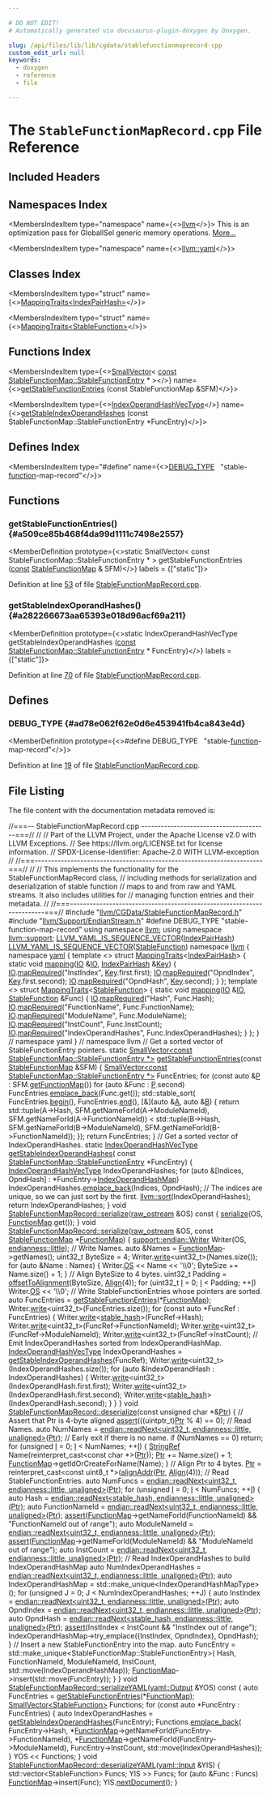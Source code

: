 ```yaml
---

# DO NOT EDIT!
# Automatically generated via docusaurus-plugin-doxygen by Doxygen.

slug: /api/files/lib/lib/cgdata/stablefunctionmaprecord-cpp
custom_edit_url: null
keywords:
  - doxygen
  - reference
  - file

---
```





# The `StableFunctionMapRecord.cpp` File Reference

<DoxygenPage pluginConfig={pluginConfig}>



## Included Headers

<IncludesList>
<IncludesListItem
  filePath="llvm/CGData/StableFunctionMapRecord.h"
  permalink="/docs/api/files/include/include/llvm/include/llvm/cgdata/stablefunctionmaprecord-h"
  isLocal="true" />
<IncludesListItem
  filePath="llvm/Support/EndianStream.h"
  permalink="/docs/api/files/include/include/llvm/include/llvm/support/endianstream-h"
  isLocal="true" />
</IncludesList>

## Namespaces Index

<MembersIndex>

<MembersIndexItem
  type="namespace"
  name={<><a href="/docs/api/namespaces/llvm">llvm</a></>}>
This is an optimization pass for GlobalISel generic memory operations. <a href="/docs/api/namespaces/llvm/#details">More...</a>
</MembersIndexItem>

<MembersIndexItem
  type="namespace"
  name={<><a href="/docs/api/namespaces/llvm/yaml">llvm::yaml</a></>}>
</MembersIndexItem>

</MembersIndex>

## Classes Index

<MembersIndex>

<MembersIndexItem
  type="struct"
  name={<><a href="/docs/api/structs/llvm/yaml/mappingtraits-faeb58024f36b42df58eecfd50daee68">MappingTraits&lt;IndexPairHash&gt;</a></>}>
</MembersIndexItem>

<MembersIndexItem
  type="struct"
  name={<><a href="/docs/api/structs/llvm/yaml/mappingtraits-439bf5e7e3b0fd8d74c44c0528994dcc">MappingTraits&lt;StableFunction&gt;</a></>}>
</MembersIndexItem>

</MembersIndex>

## Functions Index

<MembersIndex>

<MembersIndexItem
  type={<><a href="/docs/api/classes/llvm/smallvector">SmallVector</a>&lt; <a href="/docs/api/files/lib/lib/target/lib/target/aarch64/aarch64promoteconstant-cpp/#a90f8350fecae261c25be85d38b451bff">const</a> <a href="/docs/api/structs/llvm/stablefunctionmap/stablefunctionentry">StableFunctionMap::StableFunctionEntry</a> &#42; &gt;</>}
  name={<><a href="#a509ce85b468f4da99d1111c7498e2557">getStableFunctionEntries</a> (const StableFunctionMap &amp;SFM)</>}>
</MembersIndexItem>

<MembersIndexItem
  type={<><a href="/docs/api/namespaces/llvm/#a52a608ceb0e77670a4eee81bbe3065dc">IndexOperandHashVecType</a></>}
  name={<><a href="#a282266673aa65393e018d96acf69a211">getStableIndexOperandHashes</a> (const StableFunctionMap::StableFunctionEntry &#42;FuncEntry)</>}>
</MembersIndexItem>

</MembersIndex>

## Defines Index

<MembersIndex>

<MembersIndexItem
  type="#define"
  name={<><a href="#ad78e062f62e0d6e453941fb4ca843e4d">DEBUG&#95;TYPE</a>&nbsp;&nbsp;&nbsp;&quot;stable-<a href="/docs/api/files/lib/lib/analysis/regionprinter-cpp/#aa37fbbce2360106772fd97ed06455d55">function</a>-map-record&quot;</>}>
</MembersIndexItem>

</MembersIndex>


<SectionDefinition>

## Functions

### getStableFunctionEntries() {#a509ce85b468f4da99d1111c7498e2557}

<MemberDefinition
  prototype={<>static SmallVector&lt; const StableFunctionMap::StableFunctionEntry &#42; &gt; getStableFunctionEntries (<a href="/docs/api/files/lib/lib/target/lib/target/aarch64/aarch64promoteconstant-cpp/#a90f8350fecae261c25be85d38b451bff">const</a> <a href="/docs/api/structs/llvm/stablefunctionmap">StableFunctionMap</a> &amp; SFM)</>}
  labels = {["static"]}>

Definition at line <a href="#l00053">53</a> of file <a href="/docs/api/files/lib/lib/cgdata/stablefunctionmaprecord-cpp">StableFunctionMapRecord.cpp</a>.
</MemberDefinition>

### getStableIndexOperandHashes() {#a282266673aa65393e018d96acf69a211}

<MemberDefinition
  prototype={<>static IndexOperandHashVecType getStableIndexOperandHashes (<a href="/docs/api/files/lib/lib/target/lib/target/aarch64/aarch64promoteconstant-cpp/#a90f8350fecae261c25be85d38b451bff">const</a> <a href="/docs/api/structs/llvm/stablefunctionmap/stablefunctionentry">StableFunctionMap::StableFunctionEntry</a> &#42; FuncEntry)</>}
  labels = {["static"]}>

Definition at line <a href="#l00070">70</a> of file <a href="/docs/api/files/lib/lib/cgdata/stablefunctionmaprecord-cpp">StableFunctionMapRecord.cpp</a>.
</MemberDefinition>

</SectionDefinition>

<SectionDefinition>

## Defines

### DEBUG&#95;TYPE {#ad78e062f62e0d6e453941fb4ca843e4d}

<MemberDefinition
  prototype={<>#define DEBUG&#95;TYPE&nbsp;&nbsp;&nbsp;&quot;stable-<a href="/docs/api/files/lib/lib/analysis/regionprinter-cpp/#aa37fbbce2360106772fd97ed06455d55">function</a>-map-record&quot;</>}>

Definition at line <a href="#l00019">19</a> of file <a href="/docs/api/files/lib/lib/cgdata/stablefunctionmaprecord-cpp">StableFunctionMapRecord.cpp</a>.
</MemberDefinition>

</SectionDefinition>

## File Listing

The file content with the documentation metadata removed is:

<ProgramListing>

<Link id="l00001" /><CodeLine lineNumber="1"><span class="doxyHighlightComment">//===-- StableFunctionMapRecord.cpp ---------------------------------------===//</span></CodeLine>
<Link id="l00002" /><CodeLine lineNumber="2"><span class="doxyHighlightComment">//</span></CodeLine>
<Link id="l00003" /><CodeLine lineNumber="3"><span class="doxyHighlightComment">// Part of the LLVM Project, under the Apache License v2.0 with LLVM Exceptions.</span></CodeLine>
<Link id="l00004" /><CodeLine lineNumber="4"><span class="doxyHighlightComment">// See https://llvm.org/LICENSE.txt for license information.</span></CodeLine>
<Link id="l00005" /><CodeLine lineNumber="5"><span class="doxyHighlightComment">// SPDX-License-Identifier: Apache-2.0 WITH LLVM-exception</span></CodeLine>
<Link id="l00006" /><CodeLine lineNumber="6"><span class="doxyHighlightComment">//</span></CodeLine>
<Link id="l00007" /><CodeLine lineNumber="7"><span class="doxyHighlightComment">//===----------------------------------------------------------------------===//</span></CodeLine>
<Link id="l00008" /><CodeLine lineNumber="8"><span class="doxyHighlightComment">//</span></CodeLine>
<Link id="l00009" /><CodeLine lineNumber="9"><span class="doxyHighlightComment">// This implements the functionality for the StableFunctionMapRecord class,</span></CodeLine>
<Link id="l00010" /><CodeLine lineNumber="10"><span class="doxyHighlightComment">// including methods for serialization and deserialization of stable function</span></CodeLine>
<Link id="l00011" /><CodeLine lineNumber="11"><span class="doxyHighlightComment">// maps to and from raw and YAML streams. It also includes utilities for</span></CodeLine>
<Link id="l00012" /><CodeLine lineNumber="12"><span class="doxyHighlightComment">// managing function entries and their metadata.</span></CodeLine>
<Link id="l00013" /><CodeLine lineNumber="13"><span class="doxyHighlightComment">//</span></CodeLine>
<Link id="l00014" /><CodeLine lineNumber="14"><span class="doxyHighlightComment">//===----------------------------------------------------------------------===//</span></CodeLine>
<Link id="l00015" /><CodeLine lineNumber="15"></CodeLine>
<Link id="l00016" /><CodeLine lineNumber="16"><span class="doxyHighlightPreprocessor">#include &quot;<a href="/docs/api/files/include/include/llvm/include/llvm/cgdata/stablefunctionmaprecord-h">llvm/CGData/StableFunctionMapRecord.h</a>&quot;</span></CodeLine>
<Link id="l00017" /><CodeLine lineNumber="17"><span class="doxyHighlightPreprocessor">#include &quot;<a href="/docs/api/files/include/include/llvm/include/llvm/support/endianstream-h">llvm/Support/EndianStream.h</a>&quot;</span></CodeLine>
<Link id="l00018" /><CodeLine lineNumber="18"></CodeLine>
<Link id="l00019" /><CodeLine lineNumber="19" lineLink="#ad78e062f62e0d6e453941fb4ca843e4d"><span class="doxyHighlightPreprocessor">#define DEBUG&#95;TYPE &quot;stable-function-map-record&quot;</span></CodeLine>
<Link id="l00020" /><CodeLine lineNumber="20"></CodeLine>
<Link id="l00021" /><CodeLine lineNumber="21"><span class="doxyHighlightKeyword">using namespace </span><span class="doxyHighlight"><a href="/docs/api/namespaces/llvm">llvm</a>;</span></CodeLine>
<Link id="l00022" /><CodeLine lineNumber="22"><span class="doxyHighlightKeyword">using namespace </span><span class="doxyHighlight"><a href="/docs/api/namespaces/llvm/support">llvm::support</a>;</span></CodeLine>
<Link id="l00023" /><CodeLine lineNumber="23"></CodeLine>
<Link id="l00024" /><CodeLine lineNumber="24"><span class="doxyHighlight"><a href="/docs/api/files/include/include/llvm/include/llvm/support/yamltraits-h/#a57ad3a94065e9edfc73b92994494ae50">LLVM&#95;YAML&#95;IS&#95;SEQUENCE&#95;VECTOR</a>(<a href="/docs/api/namespaces/llvm/#ab15bad17e11e119331550792dfe5907b">IndexPairHash</a>)</span></CodeLine>
<Link id="l00025" /><CodeLine lineNumber="25"><span class="doxyHighlight"><a href="/docs/api/files/include/include/llvm/include/llvm/support/yamltraits-h/#a57ad3a94065e9edfc73b92994494ae50">LLVM&#95;YAML&#95;IS&#95;SEQUENCE&#95;VECTOR</a>(<a href="/docs/api/structs/llvm/stablefunction">StableFunction</a>)</span></CodeLine>
<Link id="l00026" /><CodeLine lineNumber="26"></CodeLine>
<Link id="l00027" /><CodeLine lineNumber="27"><span class="doxyHighlightKeyword">namespace </span><span class="doxyHighlight"><a href="/docs/api/namespaces/llvm">llvm</a> &#123;</span></CodeLine>
<Link id="l00028" /><CodeLine lineNumber="28"><span class="doxyHighlightKeyword">namespace </span><span class="doxyHighlight"><a href="/docs/api/namespaces/llvm/yaml">yaml</a> &#123;</span></CodeLine>
<Link id="l00029" /><CodeLine lineNumber="29"></CodeLine>
<Link id="l00030" /><CodeLine lineNumber="30" lineLink="/docs/api/structs/llvm/yaml/mappingtraits-faeb58024f36b42df58eecfd50daee68"><span class="doxyHighlightKeyword">template</span><span class="doxyHighlight"> &lt;&gt; </span><span class="doxyHighlightKeyword">struct </span><span class="doxyHighlight"><a href="/docs/api/structs/llvm/yaml/mappingtraits">MappingTraits</a>&lt;<a href="/docs/api/namespaces/llvm/#ab15bad17e11e119331550792dfe5907b">IndexPairHash</a>&gt; &#123;</span></CodeLine>
<Link id="l00031" /><CodeLine lineNumber="31" lineLink="/docs/api/structs/llvm/yaml/mappingtraits-faeb58024f36b42df58eecfd50daee68/#ae791cc48a6fcfcc4150c253bc8fdf9cf"><span class="doxyHighlight">  </span><span class="doxyHighlightKeyword">static</span><span class="doxyHighlight"> </span><span class="doxyHighlightKeywordType">void</span><span class="doxyHighlight"> <a href="/docs/api/structs/llvm/yaml/mappingtraits-faeb58024f36b42df58eecfd50daee68/#ae791cc48a6fcfcc4150c253bc8fdf9cf">mapping</a>(<a href="/docs/api/classes/llvm/yaml/io">IO</a> &amp;<a href="/docs/api/classes/llvm/yaml/io">IO</a>, <a href="/docs/api/namespaces/llvm/#ab15bad17e11e119331550792dfe5907b">IndexPairHash</a> &amp;<a href="/docs/api/namespaces/llvm/#a98c6256d0644613c6b5b3e2ef06ef5ce">Key</a>) &#123;</span></CodeLine>
<Link id="l00032" /><CodeLine lineNumber="32"><span class="doxyHighlight">    <a href="/docs/api/classes/llvm/yaml/io">IO</a>.<a href="/docs/api/classes/llvm/yaml/io/#a76b59883a4b23c1cb5c5f55eac119f0d">mapRequired</a>(</span><span class="doxyHighlightStringLiteral">&quot;InstIndex&quot;</span><span class="doxyHighlight">, <a href="/docs/api/namespaces/llvm/#a98c6256d0644613c6b5b3e2ef06ef5ce">Key</a>.first.first);</span></CodeLine>
<Link id="l00033" /><CodeLine lineNumber="33"><span class="doxyHighlight">    <a href="/docs/api/classes/llvm/yaml/io">IO</a>.<a href="/docs/api/classes/llvm/yaml/io/#a76b59883a4b23c1cb5c5f55eac119f0d">mapRequired</a>(</span><span class="doxyHighlightStringLiteral">&quot;OpndIndex&quot;</span><span class="doxyHighlight">, <a href="/docs/api/namespaces/llvm/#a98c6256d0644613c6b5b3e2ef06ef5ce">Key</a>.first.second);</span></CodeLine>
<Link id="l00034" /><CodeLine lineNumber="34"><span class="doxyHighlight">    <a href="/docs/api/classes/llvm/yaml/io">IO</a>.<a href="/docs/api/classes/llvm/yaml/io/#a76b59883a4b23c1cb5c5f55eac119f0d">mapRequired</a>(</span><span class="doxyHighlightStringLiteral">&quot;OpndHash&quot;</span><span class="doxyHighlight">, <a href="/docs/api/namespaces/llvm/#a98c6256d0644613c6b5b3e2ef06ef5ce">Key</a>.second);</span></CodeLine>
<Link id="l00035" /><CodeLine lineNumber="35"><span class="doxyHighlight">  &#125;</span></CodeLine>
<Link id="l00036" /><CodeLine lineNumber="36"><span class="doxyHighlight">&#125;;</span></CodeLine>
<Link id="l00037" /><CodeLine lineNumber="37"></CodeLine>
<Link id="l00038" /><CodeLine lineNumber="38" lineLink="/docs/api/structs/llvm/yaml/mappingtraits-439bf5e7e3b0fd8d74c44c0528994dcc"><span class="doxyHighlightKeyword">template</span><span class="doxyHighlight"> &lt;&gt; </span><span class="doxyHighlightKeyword">struct </span><span class="doxyHighlight"><a href="/docs/api/structs/llvm/yaml/mappingtraits">MappingTraits</a>&lt;<a href="/docs/api/structs/llvm/stablefunction">StableFunction</a>&gt; &#123;</span></CodeLine>
<Link id="l00039" /><CodeLine lineNumber="39" lineLink="/docs/api/structs/llvm/yaml/mappingtraits-439bf5e7e3b0fd8d74c44c0528994dcc/#ad9ab9d9e787706a39f099bd416e067ad"><span class="doxyHighlight">  </span><span class="doxyHighlightKeyword">static</span><span class="doxyHighlight"> </span><span class="doxyHighlightKeywordType">void</span><span class="doxyHighlight"> <a href="/docs/api/structs/llvm/yaml/mappingtraits-439bf5e7e3b0fd8d74c44c0528994dcc/#ad9ab9d9e787706a39f099bd416e067ad">mapping</a>(<a href="/docs/api/classes/llvm/yaml/io">IO</a> &amp;<a href="/docs/api/classes/llvm/yaml/io">IO</a>, <a href="/docs/api/structs/llvm/stablefunction">StableFunction</a> &amp;Func) &#123;</span></CodeLine>
<Link id="l00040" /><CodeLine lineNumber="40"><span class="doxyHighlight">    <a href="/docs/api/classes/llvm/yaml/io">IO</a>.<a href="/docs/api/classes/llvm/yaml/io/#a76b59883a4b23c1cb5c5f55eac119f0d">mapRequired</a>(</span><span class="doxyHighlightStringLiteral">&quot;Hash&quot;</span><span class="doxyHighlight">, Func.Hash);</span></CodeLine>
<Link id="l00041" /><CodeLine lineNumber="41"><span class="doxyHighlight">    <a href="/docs/api/classes/llvm/yaml/io">IO</a>.<a href="/docs/api/classes/llvm/yaml/io/#a76b59883a4b23c1cb5c5f55eac119f0d">mapRequired</a>(</span><span class="doxyHighlightStringLiteral">&quot;FunctionName&quot;</span><span class="doxyHighlight">, Func.FunctionName);</span></CodeLine>
<Link id="l00042" /><CodeLine lineNumber="42"><span class="doxyHighlight">    <a href="/docs/api/classes/llvm/yaml/io">IO</a>.<a href="/docs/api/classes/llvm/yaml/io/#a76b59883a4b23c1cb5c5f55eac119f0d">mapRequired</a>(</span><span class="doxyHighlightStringLiteral">&quot;ModuleName&quot;</span><span class="doxyHighlight">, Func.ModuleName);</span></CodeLine>
<Link id="l00043" /><CodeLine lineNumber="43"><span class="doxyHighlight">    <a href="/docs/api/classes/llvm/yaml/io">IO</a>.<a href="/docs/api/classes/llvm/yaml/io/#a76b59883a4b23c1cb5c5f55eac119f0d">mapRequired</a>(</span><span class="doxyHighlightStringLiteral">&quot;InstCount&quot;</span><span class="doxyHighlight">, Func.InstCount);</span></CodeLine>
<Link id="l00044" /><CodeLine lineNumber="44"><span class="doxyHighlight">    <a href="/docs/api/classes/llvm/yaml/io">IO</a>.<a href="/docs/api/classes/llvm/yaml/io/#a76b59883a4b23c1cb5c5f55eac119f0d">mapRequired</a>(</span><span class="doxyHighlightStringLiteral">&quot;IndexOperandHashes&quot;</span><span class="doxyHighlight">, Func.IndexOperandHashes);</span></CodeLine>
<Link id="l00045" /><CodeLine lineNumber="45"><span class="doxyHighlight">  &#125;</span></CodeLine>
<Link id="l00046" /><CodeLine lineNumber="46"><span class="doxyHighlight">&#125;;</span></CodeLine>
<Link id="l00047" /><CodeLine lineNumber="47"></CodeLine>
<Link id="l00048" /><CodeLine lineNumber="48"><span class="doxyHighlight">&#125; </span><span class="doxyHighlightComment">// namespace yaml</span></CodeLine>
<Link id="l00049" /><CodeLine lineNumber="49"><span class="doxyHighlight">&#125; </span><span class="doxyHighlightComment">// namespace llvm</span></CodeLine>
<Link id="l00050" /><CodeLine lineNumber="50"></CodeLine>
<Link id="l00051" /><CodeLine lineNumber="51"><span class="doxyHighlightComment">// Get a sorted vector of StableFunctionEntry pointers.</span></CodeLine>
<Link id="l00052" /><CodeLine lineNumber="52"><span class="doxyHighlightKeyword">static</span><span class="doxyHighlight"> <a href="/docs/api/classes/llvm/smallvector">SmallVector&lt;const StableFunctionMap::StableFunctionEntry &#42;&gt;</a></span></CodeLine>
<Link id="l00053" /><CodeLine lineNumber="53" lineLink="#a509ce85b468f4da99d1111c7498e2557"><span class="doxyHighlight"><a href="#a509ce85b468f4da99d1111c7498e2557">getStableFunctionEntries</a>(</span><span class="doxyHighlightKeyword">const</span><span class="doxyHighlight"> <a href="/docs/api/structs/llvm/stablefunctionmap">StableFunctionMap</a> &amp;SFM) &#123;</span></CodeLine>
<Link id="l00054" /><CodeLine lineNumber="54"><span class="doxyHighlight">  <a href="/docs/api/classes/llvm/smallvector">SmallVector&lt;const StableFunctionMap::StableFunctionEntry &#42;&gt;</a> FuncEntries;</span></CodeLine>
<Link id="l00055" /><CodeLine lineNumber="55"><span class="doxyHighlight">  </span><span class="doxyHighlightKeywordFlow">for</span><span class="doxyHighlight"> (</span><span class="doxyHighlightKeyword">const</span><span class="doxyHighlight"> </span><span class="doxyHighlightKeyword">auto</span><span class="doxyHighlight"> &amp;<a href="/docs/api/files/lib/lib/option/option-cpp/#a04665169063c8ca1f2ea96c27fc7c2b2">P</a> : SFM.<a href="/docs/api/structs/llvm/stablefunctionmap/#a9f7a4800ad974e1eea6f58f1d04c5c8c">getFunctionMap</a>())</span></CodeLine>
<Link id="l00056" /><CodeLine lineNumber="56"><span class="doxyHighlight">    </span><span class="doxyHighlightKeywordFlow">for</span><span class="doxyHighlight"> (</span><span class="doxyHighlightKeyword">auto</span><span class="doxyHighlight"> &amp;Func : <a href="/docs/api/files/lib/lib/option/option-cpp/#a04665169063c8ca1f2ea96c27fc7c2b2">P</a>.second)</span></CodeLine>
<Link id="l00057" /><CodeLine lineNumber="57"><span class="doxyHighlight">      FuncEntries.<a href="/docs/api/classes/llvm/smallvectorimpl/#a396fcfee6914c76974b73c3d203da6a5">emplace&#95;back</a>(Func.get());</span></CodeLine>
<Link id="l00058" /><CodeLine lineNumber="58"></CodeLine>
<Link id="l00059" /><CodeLine lineNumber="59"><span class="doxyHighlight">  std::stable&#95;sort(</span></CodeLine>
<Link id="l00060" /><CodeLine lineNumber="60"><span class="doxyHighlight">      FuncEntries.<a href="/docs/api/classes/llvm/smallvectortemplatecommon/#a8a045d250952c0867382a9840ee18fdf">begin</a>(), FuncEntries.<a href="/docs/api/classes/llvm/smallvectortemplatecommon/#a075e34e98605d0e7c289763a104869ac">end</a>(), &#91;&amp;&#93;(</span><span class="doxyHighlightKeyword">auto</span><span class="doxyHighlight"> &amp;<a href="/docs/api/files/lib/lib/ir/builtingcs-cpp/#a2e38c85003a042421cde1647632d0b72">A</a>, </span><span class="doxyHighlightKeyword">auto</span><span class="doxyHighlight"> &amp;<a href="/docs/api/files/lib/lib/ir/builtingcs-cpp/#ae76959fe811ba090de4cba69ac00f1da">B</a>) &#123;</span></CodeLine>
<Link id="l00061" /><CodeLine lineNumber="61"><span class="doxyHighlight">        return std::tuple(A-&gt;Hash, SFM.getNameForId(A-&gt;ModuleNameId),</span></CodeLine>
<Link id="l00062" /><CodeLine lineNumber="62"><span class="doxyHighlight">                          SFM.getNameForId(A-&gt;FunctionNameId)) &lt;</span></CodeLine>
<Link id="l00063" /><CodeLine lineNumber="63"><span class="doxyHighlight">               std::tuple(B-&gt;Hash, SFM.getNameForId(B-&gt;ModuleNameId),</span></CodeLine>
<Link id="l00064" /><CodeLine lineNumber="64"><span class="doxyHighlight">                          SFM.getNameForId(B-&gt;FunctionNameId));</span></CodeLine>
<Link id="l00065" /><CodeLine lineNumber="65"><span class="doxyHighlight">      &#125;);</span></CodeLine>
<Link id="l00066" /><CodeLine lineNumber="66"><span class="doxyHighlight">  </span><span class="doxyHighlightKeywordFlow">return</span><span class="doxyHighlight"> FuncEntries;</span></CodeLine>
<Link id="l00067" /><CodeLine lineNumber="67"><span class="doxyHighlight">&#125;</span></CodeLine>
<Link id="l00068" /><CodeLine lineNumber="68"></CodeLine>
<Link id="l00069" /><CodeLine lineNumber="69"><span class="doxyHighlightComment">// Get a sorted vector of IndexOperandHashes.</span></CodeLine>
<Link id="l00070" /><CodeLine lineNumber="70" lineLink="#a282266673aa65393e018d96acf69a211"><span class="doxyHighlightKeyword">static</span><span class="doxyHighlight"> <a href="/docs/api/namespaces/llvm/#a52a608ceb0e77670a4eee81bbe3065dc">IndexOperandHashVecType</a> <a href="#a282266673aa65393e018d96acf69a211">getStableIndexOperandHashes</a>(</span></CodeLine>
<Link id="l00071" /><CodeLine lineNumber="71"><span class="doxyHighlight">    </span><span class="doxyHighlightKeyword">const</span><span class="doxyHighlight"> <a href="/docs/api/structs/llvm/stablefunctionmap/stablefunctionentry">StableFunctionMap::StableFunctionEntry</a> &#42;FuncEntry) &#123;</span></CodeLine>
<Link id="l00072" /><CodeLine lineNumber="72"><span class="doxyHighlight">  <a href="/docs/api/namespaces/llvm/#a52a608ceb0e77670a4eee81bbe3065dc">IndexOperandHashVecType</a> IndexOperandHashes;</span></CodeLine>
<Link id="l00073" /><CodeLine lineNumber="73"><span class="doxyHighlight">  </span><span class="doxyHighlightKeywordFlow">for</span><span class="doxyHighlight"> (</span><span class="doxyHighlightKeyword">auto</span><span class="doxyHighlight"> &amp;&#91;Indices, OpndHash&#93; : &#42;FuncEntry-&gt;<a href="/docs/api/structs/llvm/stablefunctionmap/stablefunctionentry/#ad440cf342552f1e5995767fa2d7e5adb">IndexOperandHashMap</a>)</span></CodeLine>
<Link id="l00074" /><CodeLine lineNumber="74"><span class="doxyHighlight">    IndexOperandHashes.<a href="/docs/api/classes/llvm/smallvectorimpl/#a396fcfee6914c76974b73c3d203da6a5">emplace&#95;back</a>(Indices, OpndHash);</span></CodeLine>
<Link id="l00075" /><CodeLine lineNumber="75"><span class="doxyHighlight">  </span><span class="doxyHighlightComment">// The indices are unique, so we can just sort by the first.</span></CodeLine>
<Link id="l00076" /><CodeLine lineNumber="76"><span class="doxyHighlight">  <a href="/docs/api/namespaces/llvm/#a74cdbd1e4f731e7d7cd83461b8b1de0b">llvm::sort</a>(IndexOperandHashes);</span></CodeLine>
<Link id="l00077" /><CodeLine lineNumber="77"><span class="doxyHighlight">  </span><span class="doxyHighlightKeywordFlow">return</span><span class="doxyHighlight"> IndexOperandHashes;</span></CodeLine>
<Link id="l00078" /><CodeLine lineNumber="78"><span class="doxyHighlight">&#125;</span></CodeLine>
<Link id="l00079" /><CodeLine lineNumber="79"></CodeLine>
<Link id="l00080" /><CodeLine lineNumber="80" lineLink="/docs/api/structs/llvm/stablefunctionmaprecord/#ac0e73c819aeb5a427bd161d0465f073e"><span class="doxyHighlightKeywordType">void</span><span class="doxyHighlight"> <a href="/docs/api/structs/llvm/stablefunctionmaprecord/#aa6d6f1cad87cc3ed7f87784dd9ddff0f">StableFunctionMapRecord::serialize</a>(<a href="/docs/api/classes/llvm/raw-ostream">raw&#95;ostream</a> &amp;OS)</span><span class="doxyHighlightKeyword"> const </span><span class="doxyHighlight">&#123;</span></CodeLine>
<Link id="l00081" /><CodeLine lineNumber="81"><span class="doxyHighlight">  <a href="/docs/api/structs/llvm/stablefunctionmaprecord/#aa6d6f1cad87cc3ed7f87784dd9ddff0f">serialize</a>(OS, <a href="/docs/api/structs/llvm/stablefunctionmaprecord/#a6eadb49468a17cf63d04cfe7a47dc396">FunctionMap</a>.get());</span></CodeLine>
<Link id="l00082" /><CodeLine lineNumber="82"><span class="doxyHighlight">&#125;</span></CodeLine>
<Link id="l00083" /><CodeLine lineNumber="83"></CodeLine>
<Link id="l00084" /><CodeLine lineNumber="84" lineLink="/docs/api/structs/llvm/stablefunctionmaprecord/#aa6d6f1cad87cc3ed7f87784dd9ddff0f"><span class="doxyHighlightKeywordType">void</span><span class="doxyHighlight"> <a href="/docs/api/structs/llvm/stablefunctionmaprecord/#aa6d6f1cad87cc3ed7f87784dd9ddff0f">StableFunctionMapRecord::serialize</a>(<a href="/docs/api/classes/llvm/raw-ostream">raw&#95;ostream</a> &amp;OS,</span></CodeLine>
<Link id="l00085" /><CodeLine lineNumber="85"><span class="doxyHighlight">                                        </span><span class="doxyHighlightKeyword">const</span><span class="doxyHighlight"> <a href="/docs/api/structs/llvm/stablefunctionmap">StableFunctionMap</a> &#42;<a href="/docs/api/structs/llvm/stablefunctionmaprecord/#a6eadb49468a17cf63d04cfe7a47dc396">FunctionMap</a>) &#123;</span></CodeLine>
<Link id="l00086" /><CodeLine lineNumber="86"><span class="doxyHighlight">  <a href="/docs/api/structs/llvm/support/endian/writer">support::endian::Writer</a> Writer(OS, <a href="/docs/api/namespaces/llvm/#ae1e26e57357947b25e392fd18ab000dbaaae6635e044ac56046b2893a529b5114">endianness::little</a>);</span></CodeLine>
<Link id="l00087" /><CodeLine lineNumber="87"></CodeLine>
<Link id="l00088" /><CodeLine lineNumber="88"><span class="doxyHighlight">  </span><span class="doxyHighlightComment">// Write Names.</span></CodeLine>
<Link id="l00089" /><CodeLine lineNumber="89"><span class="doxyHighlight">  </span><span class="doxyHighlightKeyword">auto</span><span class="doxyHighlight"> &amp;Names = <a href="/docs/api/structs/llvm/stablefunctionmaprecord/#a6eadb49468a17cf63d04cfe7a47dc396">FunctionMap</a>-&gt;getNames();</span></CodeLine>
<Link id="l00090" /><CodeLine lineNumber="90"><span class="doxyHighlight">  uint32&#95;t ByteSize = 4;</span></CodeLine>
<Link id="l00091" /><CodeLine lineNumber="91"><span class="doxyHighlight">  Writer.<a href="/docs/api/structs/llvm/support/endian/writer/#a16a69d4248bb11c84536099421ea833b">write</a>&lt;uint32&#95;t&gt;(Names.size());</span></CodeLine>
<Link id="l00092" /><CodeLine lineNumber="92"><span class="doxyHighlight">  </span><span class="doxyHighlightKeywordFlow">for</span><span class="doxyHighlight"> (</span><span class="doxyHighlightKeyword">auto</span><span class="doxyHighlight"> &amp;Name : Names) &#123;</span></CodeLine>
<Link id="l00093" /><CodeLine lineNumber="93"><span class="doxyHighlight">    Writer.<a href="/docs/api/structs/llvm/support/endian/writer/#aea6f1003a6933f07d06dbce84a8f26cb">OS</a> &lt;&lt; Name &lt;&lt; </span><span class="doxyHighlightCharLiteral">&#39;\\0&#39;</span><span class="doxyHighlight">;</span></CodeLine>
<Link id="l00094" /><CodeLine lineNumber="94"><span class="doxyHighlight">    ByteSize += Name.size() + 1;</span></CodeLine>
<Link id="l00095" /><CodeLine lineNumber="95"><span class="doxyHighlight">  &#125;</span></CodeLine>
<Link id="l00096" /><CodeLine lineNumber="96"><span class="doxyHighlight">  </span><span class="doxyHighlightComment">// Align ByteSize to 4 bytes.</span></CodeLine>
<Link id="l00097" /><CodeLine lineNumber="97"><span class="doxyHighlight">  uint32&#95;t Padding = <a href="/docs/api/namespaces/llvm/#a99cdcecbadc13087f087c61809bb44f1">offsetToAlignment</a>(ByteSize, <a href="/docs/api/structs/llvm/align">Align</a>(4));</span></CodeLine>
<Link id="l00098" /><CodeLine lineNumber="98"><span class="doxyHighlight">  </span><span class="doxyHighlightKeywordFlow">for</span><span class="doxyHighlight"> (uint32&#95;t <a href="/docs/api/files/lib/lib/support/md5-cpp/#ac0eafdc9ee161b71e7af98af736952fd">I</a> = 0; <a href="/docs/api/files/lib/lib/support/md5-cpp/#ac0eafdc9ee161b71e7af98af736952fd">I</a> &lt; Padding; ++<a href="/docs/api/files/lib/lib/support/md5-cpp/#ac0eafdc9ee161b71e7af98af736952fd">I</a>)</span></CodeLine>
<Link id="l00099" /><CodeLine lineNumber="99"><span class="doxyHighlight">    Writer.<a href="/docs/api/structs/llvm/support/endian/writer/#aea6f1003a6933f07d06dbce84a8f26cb">OS</a> &lt;&lt; </span><span class="doxyHighlightCharLiteral">&#39;\\0&#39;</span><span class="doxyHighlight">;</span></CodeLine>
<Link id="l00100" /><CodeLine lineNumber="100"></CodeLine>
<Link id="l00101" /><CodeLine lineNumber="101"><span class="doxyHighlight">  </span><span class="doxyHighlightComment">// Write StableFunctionEntries whose pointers are sorted.</span></CodeLine>
<Link id="l00102" /><CodeLine lineNumber="102"><span class="doxyHighlight">  </span><span class="doxyHighlightKeyword">auto</span><span class="doxyHighlight"> FuncEntries = <a href="#a509ce85b468f4da99d1111c7498e2557">getStableFunctionEntries</a>(&#42;<a href="/docs/api/structs/llvm/stablefunctionmaprecord/#a6eadb49468a17cf63d04cfe7a47dc396">FunctionMap</a>);</span></CodeLine>
<Link id="l00103" /><CodeLine lineNumber="103"><span class="doxyHighlight">  Writer.<a href="/docs/api/structs/llvm/support/endian/writer/#a16a69d4248bb11c84536099421ea833b">write</a>&lt;uint32&#95;t&gt;(FuncEntries.size());</span></CodeLine>
<Link id="l00104" /><CodeLine lineNumber="104"></CodeLine>
<Link id="l00105" /><CodeLine lineNumber="105"><span class="doxyHighlight">  </span><span class="doxyHighlightKeywordFlow">for</span><span class="doxyHighlight"> (</span><span class="doxyHighlightKeyword">const</span><span class="doxyHighlight"> </span><span class="doxyHighlightKeyword">auto</span><span class="doxyHighlight"> &#42;FuncRef : FuncEntries) &#123;</span></CodeLine>
<Link id="l00106" /><CodeLine lineNumber="106"><span class="doxyHighlight">    Writer.<a href="/docs/api/structs/llvm/support/endian/writer/#a16a69d4248bb11c84536099421ea833b">write</a>&lt;<a href="/docs/api/namespaces/llvm/#a3f07bd5ee30b6a57ddc214f64d5fd941">stable&#95;hash</a>&gt;(FuncRef-&gt;Hash);</span></CodeLine>
<Link id="l00107" /><CodeLine lineNumber="107"><span class="doxyHighlight">    Writer.<a href="/docs/api/structs/llvm/support/endian/writer/#a16a69d4248bb11c84536099421ea833b">write</a>&lt;uint32&#95;t&gt;(FuncRef-&gt;FunctionNameId);</span></CodeLine>
<Link id="l00108" /><CodeLine lineNumber="108"><span class="doxyHighlight">    Writer.<a href="/docs/api/structs/llvm/support/endian/writer/#a16a69d4248bb11c84536099421ea833b">write</a>&lt;uint32&#95;t&gt;(FuncRef-&gt;ModuleNameId);</span></CodeLine>
<Link id="l00109" /><CodeLine lineNumber="109"><span class="doxyHighlight">    Writer.<a href="/docs/api/structs/llvm/support/endian/writer/#a16a69d4248bb11c84536099421ea833b">write</a>&lt;uint32&#95;t&gt;(FuncRef-&gt;InstCount);</span></CodeLine>
<Link id="l00110" /><CodeLine lineNumber="110"></CodeLine>
<Link id="l00111" /><CodeLine lineNumber="111"><span class="doxyHighlight">    </span><span class="doxyHighlightComment">// Emit IndexOperandHashes sorted from IndexOperandHashMap.</span></CodeLine>
<Link id="l00112" /><CodeLine lineNumber="112"><span class="doxyHighlight">    <a href="/docs/api/namespaces/llvm/#a52a608ceb0e77670a4eee81bbe3065dc">IndexOperandHashVecType</a> IndexOperandHashes =</span></CodeLine>
<Link id="l00113" /><CodeLine lineNumber="113"><span class="doxyHighlight">        <a href="#a282266673aa65393e018d96acf69a211">getStableIndexOperandHashes</a>(FuncRef);</span></CodeLine>
<Link id="l00114" /><CodeLine lineNumber="114"><span class="doxyHighlight">    Writer.<a href="/docs/api/structs/llvm/support/endian/writer/#a16a69d4248bb11c84536099421ea833b">write</a>&lt;uint32&#95;t&gt;(IndexOperandHashes.size());</span></CodeLine>
<Link id="l00115" /><CodeLine lineNumber="115"><span class="doxyHighlight">    </span><span class="doxyHighlightKeywordFlow">for</span><span class="doxyHighlight"> (</span><span class="doxyHighlightKeyword">auto</span><span class="doxyHighlight"> &amp;IndexOperandHash : IndexOperandHashes) &#123;</span></CodeLine>
<Link id="l00116" /><CodeLine lineNumber="116"><span class="doxyHighlight">      Writer.<a href="/docs/api/structs/llvm/support/endian/writer/#a16a69d4248bb11c84536099421ea833b">write</a>&lt;uint32&#95;t&gt;(IndexOperandHash.first.first);</span></CodeLine>
<Link id="l00117" /><CodeLine lineNumber="117"><span class="doxyHighlight">      Writer.<a href="/docs/api/structs/llvm/support/endian/writer/#a16a69d4248bb11c84536099421ea833b">write</a>&lt;uint32&#95;t&gt;(IndexOperandHash.first.second);</span></CodeLine>
<Link id="l00118" /><CodeLine lineNumber="118"><span class="doxyHighlight">      Writer.<a href="/docs/api/structs/llvm/support/endian/writer/#a16a69d4248bb11c84536099421ea833b">write</a>&lt;<a href="/docs/api/namespaces/llvm/#a3f07bd5ee30b6a57ddc214f64d5fd941">stable&#95;hash</a>&gt;(IndexOperandHash.second);</span></CodeLine>
<Link id="l00119" /><CodeLine lineNumber="119"><span class="doxyHighlight">    &#125;</span></CodeLine>
<Link id="l00120" /><CodeLine lineNumber="120"><span class="doxyHighlight">  &#125;</span></CodeLine>
<Link id="l00121" /><CodeLine lineNumber="121"><span class="doxyHighlight">&#125;</span></CodeLine>
<Link id="l00122" /><CodeLine lineNumber="122"></CodeLine>
<Link id="l00123" /><CodeLine lineNumber="123" lineLink="/docs/api/structs/llvm/stablefunctionmaprecord/#a46fcb6ab7d4a17276796efb4fd9ef091"><span class="doxyHighlightKeywordType">void</span><span class="doxyHighlight"> <a href="/docs/api/structs/llvm/stablefunctionmaprecord/#a46fcb6ab7d4a17276796efb4fd9ef091">StableFunctionMapRecord::deserialize</a>(</span><span class="doxyHighlightKeyword">const</span><span class="doxyHighlight"> </span><span class="doxyHighlightKeywordType">unsigned</span><span class="doxyHighlight"> </span><span class="doxyHighlightKeywordType">char</span><span class="doxyHighlight"> &#42;&amp;<a href="/docs/api/files/lib/lib/analysis/targetlibraryinfo-cpp/#aca185e6d0e9f423dbb24440206454872a11dbf501abf829b3ab7049c2d3a8a053">Ptr</a>) &#123;</span></CodeLine>
<Link id="l00124" /><CodeLine lineNumber="124"><span class="doxyHighlight">  </span><span class="doxyHighlightComment">// Assert that Ptr is 4-byte aligned</span></CodeLine>
<Link id="l00125" /><CodeLine lineNumber="125"><span class="doxyHighlight">  <a href="/docs/api/files/lib/lib/target/lib/target/amdgpu/silowercontrolflow-cpp/#a4868c5d81c5ccc98c47aeab6244346a0">assert</a>(((uintptr&#95;t)<a href="/docs/api/files/lib/lib/analysis/targetlibraryinfo-cpp/#aca185e6d0e9f423dbb24440206454872a11dbf501abf829b3ab7049c2d3a8a053">Ptr</a> % 4) == 0);</span></CodeLine>
<Link id="l00126" /><CodeLine lineNumber="126"><span class="doxyHighlight">  </span><span class="doxyHighlightComment">// Read Names.</span></CodeLine>
<Link id="l00127" /><CodeLine lineNumber="127"><span class="doxyHighlight">  </span><span class="doxyHighlightKeyword">auto</span><span class="doxyHighlight"> NumNames =</span></CodeLine>
<Link id="l00128" /><CodeLine lineNumber="128"><span class="doxyHighlight">      <a href="/docs/api/namespaces/llvm/support/endian/#ae6c58c37f5229487e86ce915afe1ba12">endian::readNext&lt;uint32&#95;t, endianness::little, unaligned&gt;</a>(<a href="/docs/api/files/lib/lib/analysis/targetlibraryinfo-cpp/#aca185e6d0e9f423dbb24440206454872a11dbf501abf829b3ab7049c2d3a8a053">Ptr</a>);</span></CodeLine>
<Link id="l00129" /><CodeLine lineNumber="129"><span class="doxyHighlight">  </span><span class="doxyHighlightComment">// Early exit if there is no name.</span></CodeLine>
<Link id="l00130" /><CodeLine lineNumber="130"><span class="doxyHighlight">  </span><span class="doxyHighlightKeywordFlow">if</span><span class="doxyHighlight"> (NumNames == 0)</span></CodeLine>
<Link id="l00131" /><CodeLine lineNumber="131"><span class="doxyHighlight">    </span><span class="doxyHighlightKeywordFlow">return</span><span class="doxyHighlight">;</span></CodeLine>
<Link id="l00132" /><CodeLine lineNumber="132"><span class="doxyHighlight">  </span><span class="doxyHighlightKeywordFlow">for</span><span class="doxyHighlight"> (</span><span class="doxyHighlightKeywordType">unsigned</span><span class="doxyHighlight"> <a href="/docs/api/files/lib/lib/support/md5-cpp/#ac0eafdc9ee161b71e7af98af736952fd">I</a> = 0; <a href="/docs/api/files/lib/lib/support/md5-cpp/#ac0eafdc9ee161b71e7af98af736952fd">I</a> &lt; NumNames; ++<a href="/docs/api/files/lib/lib/support/md5-cpp/#ac0eafdc9ee161b71e7af98af736952fd">I</a>) &#123;</span></CodeLine>
<Link id="l00133" /><CodeLine lineNumber="133"><span class="doxyHighlight">    <a href="/docs/api/classes/llvm/stringref">StringRef</a> Name(</span><span class="doxyHighlightKeyword">reinterpret&#95;cast&lt;</span><span class="doxyHighlightKeyword">const </span><span class="doxyHighlightKeywordType">char</span><span class="doxyHighlight"> &#42;</span><span class="doxyHighlightKeyword">&gt;</span><span class="doxyHighlight">(<a href="/docs/api/files/lib/lib/analysis/targetlibraryinfo-cpp/#aca185e6d0e9f423dbb24440206454872a11dbf501abf829b3ab7049c2d3a8a053">Ptr</a>));</span></CodeLine>
<Link id="l00134" /><CodeLine lineNumber="134"><span class="doxyHighlight">    <a href="/docs/api/files/lib/lib/analysis/targetlibraryinfo-cpp/#aca185e6d0e9f423dbb24440206454872a11dbf501abf829b3ab7049c2d3a8a053">Ptr</a> += Name.size() + 1;</span></CodeLine>
<Link id="l00135" /><CodeLine lineNumber="135"><span class="doxyHighlight">    <a href="/docs/api/structs/llvm/stablefunctionmaprecord/#a6eadb49468a17cf63d04cfe7a47dc396">FunctionMap</a>-&gt;getIdOrCreateForName(Name);</span></CodeLine>
<Link id="l00136" /><CodeLine lineNumber="136"><span class="doxyHighlight">  &#125;</span></CodeLine>
<Link id="l00137" /><CodeLine lineNumber="137"><span class="doxyHighlight">  </span><span class="doxyHighlightComment">// Align Ptr to 4 bytes.</span></CodeLine>
<Link id="l00138" /><CodeLine lineNumber="138"><span class="doxyHighlight">  <a href="/docs/api/files/lib/lib/analysis/targetlibraryinfo-cpp/#aca185e6d0e9f423dbb24440206454872a11dbf501abf829b3ab7049c2d3a8a053">Ptr</a> = </span><span class="doxyHighlightKeyword">reinterpret&#95;cast&lt;</span><span class="doxyHighlightKeyword">const </span><span class="doxyHighlight">uint8&#95;t &#42;</span><span class="doxyHighlightKeyword">&gt;</span><span class="doxyHighlight">(<a href="/docs/api/namespaces/llvm/#afff5074588f0423a669618a7134e13ec">alignAddr</a>(<a href="/docs/api/files/lib/lib/analysis/targetlibraryinfo-cpp/#aca185e6d0e9f423dbb24440206454872a11dbf501abf829b3ab7049c2d3a8a053">Ptr</a>, <a href="/docs/api/structs/llvm/align">Align</a>(4)));</span></CodeLine>
<Link id="l00139" /><CodeLine lineNumber="139"></CodeLine>
<Link id="l00140" /><CodeLine lineNumber="140"><span class="doxyHighlight">  </span><span class="doxyHighlightComment">// Read StableFunctionEntries.</span></CodeLine>
<Link id="l00141" /><CodeLine lineNumber="141"><span class="doxyHighlight">  </span><span class="doxyHighlightKeyword">auto</span><span class="doxyHighlight"> NumFuncs =</span></CodeLine>
<Link id="l00142" /><CodeLine lineNumber="142"><span class="doxyHighlight">      <a href="/docs/api/namespaces/llvm/support/endian/#ae6c58c37f5229487e86ce915afe1ba12">endian::readNext&lt;uint32&#95;t, endianness::little, unaligned&gt;</a>(<a href="/docs/api/files/lib/lib/analysis/targetlibraryinfo-cpp/#aca185e6d0e9f423dbb24440206454872a11dbf501abf829b3ab7049c2d3a8a053">Ptr</a>);</span></CodeLine>
<Link id="l00143" /><CodeLine lineNumber="143"><span class="doxyHighlight">  </span><span class="doxyHighlightKeywordFlow">for</span><span class="doxyHighlight"> (</span><span class="doxyHighlightKeywordType">unsigned</span><span class="doxyHighlight"> <a href="/docs/api/files/lib/lib/support/md5-cpp/#ac0eafdc9ee161b71e7af98af736952fd">I</a> = 0; <a href="/docs/api/files/lib/lib/support/md5-cpp/#ac0eafdc9ee161b71e7af98af736952fd">I</a> &lt; NumFuncs; ++<a href="/docs/api/files/lib/lib/support/md5-cpp/#ac0eafdc9ee161b71e7af98af736952fd">I</a>) &#123;</span></CodeLine>
<Link id="l00144" /><CodeLine lineNumber="144"><span class="doxyHighlight">    </span><span class="doxyHighlightKeyword">auto</span><span class="doxyHighlight"> Hash =</span></CodeLine>
<Link id="l00145" /><CodeLine lineNumber="145"><span class="doxyHighlight">        <a href="/docs/api/namespaces/llvm/support/endian/#ae6c58c37f5229487e86ce915afe1ba12">endian::readNext&lt;stable&#95;hash, endianness::little, unaligned&gt;</a>(<a href="/docs/api/files/lib/lib/analysis/targetlibraryinfo-cpp/#aca185e6d0e9f423dbb24440206454872a11dbf501abf829b3ab7049c2d3a8a053">Ptr</a>);</span></CodeLine>
<Link id="l00146" /><CodeLine lineNumber="146"><span class="doxyHighlight">    </span><span class="doxyHighlightKeyword">auto</span><span class="doxyHighlight"> FunctionNameId =</span></CodeLine>
<Link id="l00147" /><CodeLine lineNumber="147"><span class="doxyHighlight">        <a href="/docs/api/namespaces/llvm/support/endian/#ae6c58c37f5229487e86ce915afe1ba12">endian::readNext&lt;uint32&#95;t, endianness::little, unaligned&gt;</a>(<a href="/docs/api/files/lib/lib/analysis/targetlibraryinfo-cpp/#aca185e6d0e9f423dbb24440206454872a11dbf501abf829b3ab7049c2d3a8a053">Ptr</a>);</span></CodeLine>
<Link id="l00148" /><CodeLine lineNumber="148"><span class="doxyHighlight">    <a href="/docs/api/files/lib/lib/target/lib/target/amdgpu/silowercontrolflow-cpp/#a4868c5d81c5ccc98c47aeab6244346a0">assert</a>(<a href="/docs/api/structs/llvm/stablefunctionmaprecord/#a6eadb49468a17cf63d04cfe7a47dc396">FunctionMap</a>-&gt;getNameForId(FunctionNameId) &amp;&amp;</span></CodeLine>
<Link id="l00149" /><CodeLine lineNumber="149"><span class="doxyHighlight">           </span><span class="doxyHighlightStringLiteral">&quot;FunctionNameId out of range&quot;</span><span class="doxyHighlight">);</span></CodeLine>
<Link id="l00150" /><CodeLine lineNumber="150"><span class="doxyHighlight">    </span><span class="doxyHighlightKeyword">auto</span><span class="doxyHighlight"> ModuleNameId =</span></CodeLine>
<Link id="l00151" /><CodeLine lineNumber="151"><span class="doxyHighlight">        <a href="/docs/api/namespaces/llvm/support/endian/#ae6c58c37f5229487e86ce915afe1ba12">endian::readNext&lt;uint32&#95;t, endianness::little, unaligned&gt;</a>(<a href="/docs/api/files/lib/lib/analysis/targetlibraryinfo-cpp/#aca185e6d0e9f423dbb24440206454872a11dbf501abf829b3ab7049c2d3a8a053">Ptr</a>);</span></CodeLine>
<Link id="l00152" /><CodeLine lineNumber="152"><span class="doxyHighlight">    <a href="/docs/api/files/lib/lib/target/lib/target/amdgpu/silowercontrolflow-cpp/#a4868c5d81c5ccc98c47aeab6244346a0">assert</a>(<a href="/docs/api/structs/llvm/stablefunctionmaprecord/#a6eadb49468a17cf63d04cfe7a47dc396">FunctionMap</a>-&gt;getNameForId(ModuleNameId) &amp;&amp;</span></CodeLine>
<Link id="l00153" /><CodeLine lineNumber="153"><span class="doxyHighlight">           </span><span class="doxyHighlightStringLiteral">&quot;ModuleNameId out of range&quot;</span><span class="doxyHighlight">);</span></CodeLine>
<Link id="l00154" /><CodeLine lineNumber="154"><span class="doxyHighlight">    </span><span class="doxyHighlightKeyword">auto</span><span class="doxyHighlight"> InstCount =</span></CodeLine>
<Link id="l00155" /><CodeLine lineNumber="155"><span class="doxyHighlight">        <a href="/docs/api/namespaces/llvm/support/endian/#ae6c58c37f5229487e86ce915afe1ba12">endian::readNext&lt;uint32&#95;t, endianness::little, unaligned&gt;</a>(<a href="/docs/api/files/lib/lib/analysis/targetlibraryinfo-cpp/#aca185e6d0e9f423dbb24440206454872a11dbf501abf829b3ab7049c2d3a8a053">Ptr</a>);</span></CodeLine>
<Link id="l00156" /><CodeLine lineNumber="156"></CodeLine>
<Link id="l00157" /><CodeLine lineNumber="157"><span class="doxyHighlight">    </span><span class="doxyHighlightComment">// Read IndexOperandHashes to build IndexOperandHashMap</span></CodeLine>
<Link id="l00158" /><CodeLine lineNumber="158"><span class="doxyHighlight">    </span><span class="doxyHighlightKeyword">auto</span><span class="doxyHighlight"> NumIndexOperandHashes =</span></CodeLine>
<Link id="l00159" /><CodeLine lineNumber="159"><span class="doxyHighlight">        <a href="/docs/api/namespaces/llvm/support/endian/#ae6c58c37f5229487e86ce915afe1ba12">endian::readNext&lt;uint32&#95;t, endianness::little, unaligned&gt;</a>(<a href="/docs/api/files/lib/lib/analysis/targetlibraryinfo-cpp/#aca185e6d0e9f423dbb24440206454872a11dbf501abf829b3ab7049c2d3a8a053">Ptr</a>);</span></CodeLine>
<Link id="l00160" /><CodeLine lineNumber="160"><span class="doxyHighlight">    </span><span class="doxyHighlightKeyword">auto</span><span class="doxyHighlight"> IndexOperandHashMap = std::make&#95;unique&lt;IndexOperandHashMapType&gt;();</span></CodeLine>
<Link id="l00161" /><CodeLine lineNumber="161"><span class="doxyHighlight">    </span><span class="doxyHighlightKeywordFlow">for</span><span class="doxyHighlight"> (</span><span class="doxyHighlightKeywordType">unsigned</span><span class="doxyHighlight"> J = 0; J &lt; NumIndexOperandHashes; ++J) &#123;</span></CodeLine>
<Link id="l00162" /><CodeLine lineNumber="162"><span class="doxyHighlight">      </span><span class="doxyHighlightKeyword">auto</span><span class="doxyHighlight"> InstIndex =</span></CodeLine>
<Link id="l00163" /><CodeLine lineNumber="163"><span class="doxyHighlight">          <a href="/docs/api/namespaces/llvm/support/endian/#ae6c58c37f5229487e86ce915afe1ba12">endian::readNext&lt;uint32&#95;t, endianness::little, unaligned&gt;</a>(<a href="/docs/api/files/lib/lib/analysis/targetlibraryinfo-cpp/#aca185e6d0e9f423dbb24440206454872a11dbf501abf829b3ab7049c2d3a8a053">Ptr</a>);</span></CodeLine>
<Link id="l00164" /><CodeLine lineNumber="164"><span class="doxyHighlight">      </span><span class="doxyHighlightKeyword">auto</span><span class="doxyHighlight"> OpndIndex =</span></CodeLine>
<Link id="l00165" /><CodeLine lineNumber="165"><span class="doxyHighlight">          <a href="/docs/api/namespaces/llvm/support/endian/#ae6c58c37f5229487e86ce915afe1ba12">endian::readNext&lt;uint32&#95;t, endianness::little, unaligned&gt;</a>(<a href="/docs/api/files/lib/lib/analysis/targetlibraryinfo-cpp/#aca185e6d0e9f423dbb24440206454872a11dbf501abf829b3ab7049c2d3a8a053">Ptr</a>);</span></CodeLine>
<Link id="l00166" /><CodeLine lineNumber="166"><span class="doxyHighlight">      </span><span class="doxyHighlightKeyword">auto</span><span class="doxyHighlight"> OpndHash =</span></CodeLine>
<Link id="l00167" /><CodeLine lineNumber="167"><span class="doxyHighlight">          <a href="/docs/api/namespaces/llvm/support/endian/#ae6c58c37f5229487e86ce915afe1ba12">endian::readNext&lt;stable&#95;hash, endianness::little, unaligned&gt;</a>(<a href="/docs/api/files/lib/lib/analysis/targetlibraryinfo-cpp/#aca185e6d0e9f423dbb24440206454872a11dbf501abf829b3ab7049c2d3a8a053">Ptr</a>);</span></CodeLine>
<Link id="l00168" /><CodeLine lineNumber="168"><span class="doxyHighlight">      <a href="/docs/api/files/lib/lib/target/lib/target/amdgpu/silowercontrolflow-cpp/#a4868c5d81c5ccc98c47aeab6244346a0">assert</a>(InstIndex &lt; InstCount &amp;&amp; </span><span class="doxyHighlightStringLiteral">&quot;InstIndex out of range&quot;</span><span class="doxyHighlight">);</span></CodeLine>
<Link id="l00169" /><CodeLine lineNumber="169"></CodeLine>
<Link id="l00170" /><CodeLine lineNumber="170"><span class="doxyHighlight">      IndexOperandHashMap-&gt;try&#95;emplace(&#123;InstIndex, OpndIndex&#125;, OpndHash);</span></CodeLine>
<Link id="l00171" /><CodeLine lineNumber="171"><span class="doxyHighlight">    &#125;</span></CodeLine>
<Link id="l00172" /><CodeLine lineNumber="172"></CodeLine>
<Link id="l00173" /><CodeLine lineNumber="173"><span class="doxyHighlight">    </span><span class="doxyHighlightComment">// Insert a new StableFunctionEntry into the map.</span></CodeLine>
<Link id="l00174" /><CodeLine lineNumber="174"><span class="doxyHighlight">    </span><span class="doxyHighlightKeyword">auto</span><span class="doxyHighlight"> FuncEntry = std::make&#95;unique&lt;StableFunctionMap::StableFunctionEntry&gt;(</span></CodeLine>
<Link id="l00175" /><CodeLine lineNumber="175"><span class="doxyHighlight">        Hash, FunctionNameId, ModuleNameId, InstCount,</span></CodeLine>
<Link id="l00176" /><CodeLine lineNumber="176"><span class="doxyHighlight">        std::move(IndexOperandHashMap));</span></CodeLine>
<Link id="l00177" /><CodeLine lineNumber="177"></CodeLine>
<Link id="l00178" /><CodeLine lineNumber="178"><span class="doxyHighlight">    <a href="/docs/api/structs/llvm/stablefunctionmaprecord/#a6eadb49468a17cf63d04cfe7a47dc396">FunctionMap</a>-&gt;insert(std::move(FuncEntry));</span></CodeLine>
<Link id="l00179" /><CodeLine lineNumber="179"><span class="doxyHighlight">  &#125;</span></CodeLine>
<Link id="l00180" /><CodeLine lineNumber="180"><span class="doxyHighlight">&#125;</span></CodeLine>
<Link id="l00181" /><CodeLine lineNumber="181"></CodeLine>
<Link id="l00182" /><CodeLine lineNumber="182" lineLink="/docs/api/structs/llvm/stablefunctionmaprecord/#afab769346efd3e1ee1efe2bfe44d7149"><span class="doxyHighlightKeywordType">void</span><span class="doxyHighlight"> <a href="/docs/api/structs/llvm/stablefunctionmaprecord/#afab769346efd3e1ee1efe2bfe44d7149">StableFunctionMapRecord::serializeYAML</a>(<a href="/docs/api/classes/llvm/yaml/output">yaml::Output</a> &amp;YOS)</span><span class="doxyHighlightKeyword"> const </span><span class="doxyHighlight">&#123;</span></CodeLine>
<Link id="l00183" /><CodeLine lineNumber="183"><span class="doxyHighlight">  </span><span class="doxyHighlightKeyword">auto</span><span class="doxyHighlight"> FuncEntries = <a href="#a509ce85b468f4da99d1111c7498e2557">getStableFunctionEntries</a>(&#42;<a href="/docs/api/structs/llvm/stablefunctionmaprecord/#a6eadb49468a17cf63d04cfe7a47dc396">FunctionMap</a>);</span></CodeLine>
<Link id="l00184" /><CodeLine lineNumber="184"><span class="doxyHighlight">  <a href="/docs/api/classes/llvm/smallvector">SmallVector&lt;StableFunction&gt;</a> Functions;</span></CodeLine>
<Link id="l00185" /><CodeLine lineNumber="185"><span class="doxyHighlight">  </span><span class="doxyHighlightKeywordFlow">for</span><span class="doxyHighlight"> (</span><span class="doxyHighlightKeyword">const</span><span class="doxyHighlight"> </span><span class="doxyHighlightKeyword">auto</span><span class="doxyHighlight"> &#42;FuncEntry : FuncEntries) &#123;</span></CodeLine>
<Link id="l00186" /><CodeLine lineNumber="186"><span class="doxyHighlight">    </span><span class="doxyHighlightKeyword">auto</span><span class="doxyHighlight"> IndexOperandHashes = <a href="#a282266673aa65393e018d96acf69a211">getStableIndexOperandHashes</a>(FuncEntry);</span></CodeLine>
<Link id="l00187" /><CodeLine lineNumber="187"><span class="doxyHighlight">    Functions.<a href="/docs/api/classes/llvm/smallvectorimpl/#a396fcfee6914c76974b73c3d203da6a5">emplace&#95;back</a>(</span></CodeLine>
<Link id="l00188" /><CodeLine lineNumber="188"><span class="doxyHighlight">        FuncEntry-&gt;Hash, &#42;<a href="/docs/api/structs/llvm/stablefunctionmaprecord/#a6eadb49468a17cf63d04cfe7a47dc396">FunctionMap</a>-&gt;getNameForId(FuncEntry-&gt;FunctionNameId),</span></CodeLine>
<Link id="l00189" /><CodeLine lineNumber="189"><span class="doxyHighlight">        &#42;<a href="/docs/api/structs/llvm/stablefunctionmaprecord/#a6eadb49468a17cf63d04cfe7a47dc396">FunctionMap</a>-&gt;getNameForId(FuncEntry-&gt;ModuleNameId),</span></CodeLine>
<Link id="l00190" /><CodeLine lineNumber="190"><span class="doxyHighlight">        FuncEntry-&gt;InstCount, std::move(IndexOperandHashes));</span></CodeLine>
<Link id="l00191" /><CodeLine lineNumber="191"><span class="doxyHighlight">  &#125;</span></CodeLine>
<Link id="l00192" /><CodeLine lineNumber="192"></CodeLine>
<Link id="l00193" /><CodeLine lineNumber="193"><span class="doxyHighlight">  YOS &lt;&lt; Functions;</span></CodeLine>
<Link id="l00194" /><CodeLine lineNumber="194"><span class="doxyHighlight">&#125;</span></CodeLine>
<Link id="l00195" /><CodeLine lineNumber="195"></CodeLine>
<Link id="l00196" /><CodeLine lineNumber="196" lineLink="/docs/api/structs/llvm/stablefunctionmaprecord/#add85723c9058d7160e140ca778136076"><span class="doxyHighlightKeywordType">void</span><span class="doxyHighlight"> <a href="/docs/api/structs/llvm/stablefunctionmaprecord/#add85723c9058d7160e140ca778136076">StableFunctionMapRecord::deserializeYAML</a>(<a href="/docs/api/classes/llvm/yaml/input">yaml::Input</a> &amp;YIS) &#123;</span></CodeLine>
<Link id="l00197" /><CodeLine lineNumber="197"><span class="doxyHighlight">  std::vector&lt;StableFunction&gt; Funcs;</span></CodeLine>
<Link id="l00198" /><CodeLine lineNumber="198"><span class="doxyHighlight">  YIS &gt;&gt; Funcs;</span></CodeLine>
<Link id="l00199" /><CodeLine lineNumber="199"><span class="doxyHighlight">  </span><span class="doxyHighlightKeywordFlow">for</span><span class="doxyHighlight"> (</span><span class="doxyHighlightKeyword">auto</span><span class="doxyHighlight"> &amp;Func : Funcs)</span></CodeLine>
<Link id="l00200" /><CodeLine lineNumber="200"><span class="doxyHighlight">    <a href="/docs/api/structs/llvm/stablefunctionmaprecord/#a6eadb49468a17cf63d04cfe7a47dc396">FunctionMap</a>-&gt;insert(Func);</span></CodeLine>
<Link id="l00201" /><CodeLine lineNumber="201"><span class="doxyHighlight">  YIS.<a href="/docs/api/classes/llvm/yaml/input/#a19ce7da8d438cf158c9b36d433ad386d">nextDocument</a>();</span></CodeLine>
<Link id="l00202" /><CodeLine lineNumber="202"><span class="doxyHighlight">&#125;</span></CodeLine>

</ProgramListing>


</DoxygenPage>
